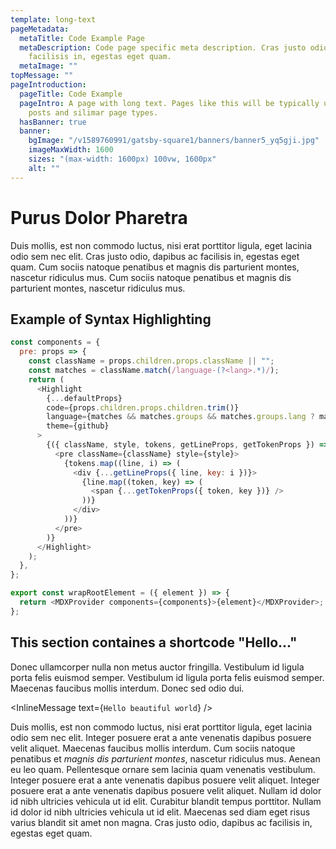 ```yaml
---
template: long-text
pageMetadata:
  metaTitle: Code Example Page
  metaDescription: Code page specific meta description. Cras justo odio, dapibus ac
    facilisis in, egestas eget quam.
  metaImage: ""
topMessage: ""
pageIntroduction:
  pageTitle: Code Example
  pageIntro: A page with long text. Pages like this will be typically used for blog
    posts and silimar page types.
  hasBanner: true
  banner:
    bgImage: "/v1589760991/gatsby-square1/banners/banner5_yq5gji.jpg"
    imageMaxWidth: 1600
    sizes: "(max-width: 1600px) 100vw, 1600px"
    alt: ""
---
```


# Purus Dolor Pharetra

Duis mollis, est non commodo luctus, nisi erat porttitor ligula, eget lacinia odio sem nec elit. Cras justo odio, dapibus ac facilisis in, egestas eget quam. Cum sociis natoque penatibus et magnis dis parturient montes, nascetur ridiculus mus. Cum sociis natoque penatibus et magnis dis parturient montes, nascetur ridiculus mus.

## Example of Syntax Highlighting

```javascript
const components = {
  pre: props => {
    const className = props.children.props.className || "";
    const matches = className.match(/language-(?<lang>.*)/);
    return (
      <Highlight
        {...defaultProps}
        code={props.children.props.children.trim()}
        language={matches && matches.groups && matches.groups.lang ? matches.groups.lang : ""}
        theme={github}
      >
        {({ className, style, tokens, getLineProps, getTokenProps }) => (
          <pre className={className} style={style}>
            {tokens.map((line, i) => (
              <div {...getLineProps({ line, key: i })}>
                {line.map((token, key) => (
                  <span {...getTokenProps({ token, key })} />
                ))}
              </div>
            ))}
          </pre>
        )}
      </Highlight>
    );
  },
};

export const wrapRootElement = ({ element }) => {
  return <MDXProvider components={components}>{element}</MDXProvider>;
};
```

<div id="testTarget"></div>

## This section containes a shortcode "Hello..."

Donec ullamcorper nulla non metus auctor fringilla. Vestibulum id ligula porta felis euismod semper. Vestibulum id ligula porta felis euismod semper. Maecenas faucibus mollis interdum. Donec sed odio dui.

<InlineMessage text={`Hello beautiful world`} />

Duis mollis, est non commodo luctus, nisi erat porttitor ligula, eget lacinia odio sem nec elit. Integer posuere erat a ante venenatis dapibus posuere velit aliquet. Maecenas faucibus mollis interdum. Cum sociis natoque penatibus et _magnis dis parturient montes_, nascetur ridiculus mus. Aenean eu leo quam. Pellentesque ornare sem lacinia quam venenatis vestibulum. Integer posuere erat a ante venenatis dapibus posuere velit aliquet. Integer posuere erat a ante venenatis dapibus posuere velit aliquet. Nullam id dolor id nibh ultricies vehicula ut id elit. Curabitur blandit tempus porttitor. Nullam id dolor id nibh ultricies vehicula ut id elit. Maecenas sed diam eget risus varius blandit sit amet non magna. Cras justo odio, dapibus ac facilisis in, egestas eget quam.
